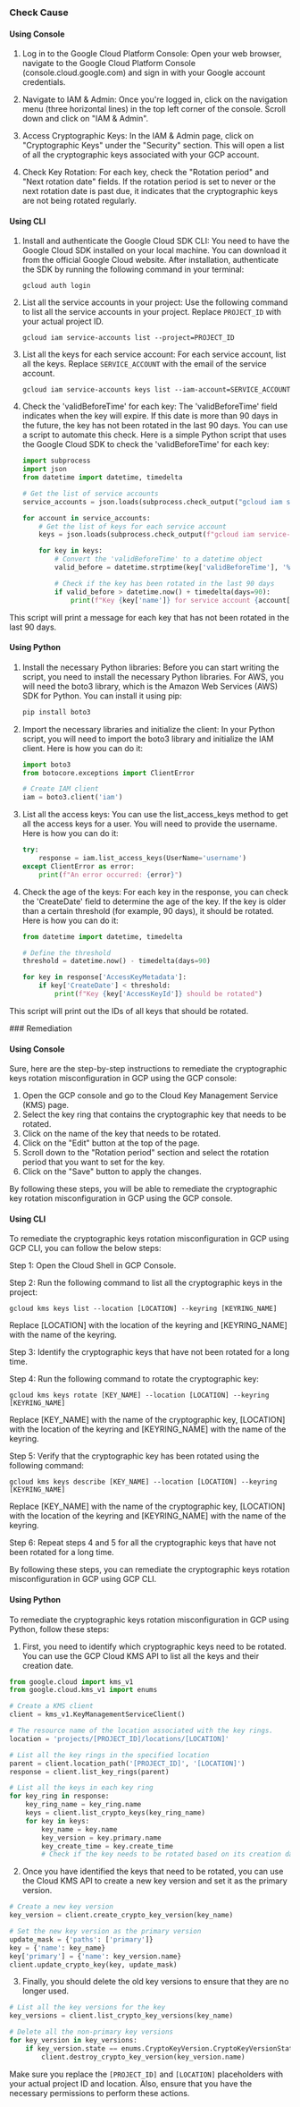 

<Tabs><Tab title='Cause'>
### Check Cause

#### Using Console

1. Log in to the Google Cloud Platform Console: Open your web browser, navigate to the Google Cloud Platform Console (console.cloud.google.com) and sign in with your Google account credentials.

2. Navigate to IAM & Admin: Once you're logged in, click on the navigation menu (three horizontal lines) in the top left corner of the console. Scroll down and click on "IAM & Admin".

3. Access Cryptographic Keys: In the IAM & Admin page, click on "Cryptographic Keys" under the "Security" section. This will open a list of all the cryptographic keys associated with your GCP account.

4. Check Key Rotation: For each key, check the "Rotation period" and "Next rotation date" fields. If the rotation period is set to never or the next rotation date is past due, it indicates that the cryptographic keys are not being rotated regularly.

#### Using CLI

1. Install and authenticate the Google Cloud SDK CLI: You need to have the Google Cloud SDK installed on your local machine. You can download it from the official Google Cloud website. After installation, authenticate the SDK by running the following command in your terminal:

   ```
   gcloud auth login
   ```

2. List all the service accounts in your project: Use the following command to list all the service accounts in your project. Replace `PROJECT_ID` with your actual project ID.

   ```
   gcloud iam service-accounts list --project=PROJECT_ID
   ```

3. List all the keys for each service account: For each service account, list all the keys. Replace `SERVICE_ACCOUNT` with the email of the service account.

   ```
   gcloud iam service-accounts keys list --iam-account=SERVICE_ACCOUNT
   ```

4. Check the 'validBeforeTime' for each key: The 'validBeforeTime' field indicates when the key will expire. If this date is more than 90 days in the future, the key has not been rotated in the last 90 days. You can use a script to automate this check. Here is a simple Python script that uses the Google Cloud SDK to check the 'validBeforeTime' for each key:

   ```python
   import subprocess
   import json
   from datetime import datetime, timedelta

   # Get the list of service accounts
   service_accounts = json.loads(subprocess.check_output("gcloud iam service-accounts list --format=json", shell=True))

   for account in service_accounts:
       # Get the list of keys for each service account
       keys = json.loads(subprocess.check_output(f"gcloud iam service-accounts keys list --iam-account={account['email']} --format=json", shell=True))

       for key in keys:
           # Convert the 'validBeforeTime' to a datetime object
           valid_before = datetime.strptime(key['validBeforeTime'], '%Y-%m-%dT%H:%M:%SZ')

           # Check if the key has been rotated in the last 90 days
           if valid_before > datetime.now() + timedelta(days=90):
               print(f"Key {key['name']} for service account {account['email']} has not been rotated in the last 90 days.")
   ```
   
This script will print a message for each key that has not been rotated in the last 90 days.

#### Using Python

1. Install the necessary Python libraries: Before you can start writing the script, you need to install the necessary Python libraries. For AWS, you will need the boto3 library, which is the Amazon Web Services (AWS) SDK for Python. You can install it using pip:

   ```bash
   pip install boto3
   ```

2. Import the necessary libraries and initialize the client: In your Python script, you will need to import the boto3 library and initialize the IAM client. Here is how you can do it:

   ```python
   import boto3
   from botocore.exceptions import ClientError

   # Create IAM client
   iam = boto3.client('iam')
   ```

3. List all the access keys: You can use the list_access_keys method to get all the access keys for a user. You will need to provide the username. Here is how you can do it:

   ```python
   try:
       response = iam.list_access_keys(UserName='username')
   except ClientError as error:
       print(f"An error occurred: {error}")
   ```

4. Check the age of the keys: For each key in the response, you can check the 'CreateDate' field to determine the age of the key. If the key is older than a certain threshold (for example, 90 days), it should be rotated. Here is how you can do it:

   ```python
   from datetime import datetime, timedelta

   # Define the threshold
   threshold = datetime.now() - timedelta(days=90)

   for key in response['AccessKeyMetadata']:
       if key['CreateDate'] < threshold:
           print(f"Key {key['AccessKeyId']} should be rotated")
   ```
   
This script will print out the IDs of all keys that should be rotated.

</Tab>

<Tab title='Remediation'>
### Remediation

#### Using Console

Sure, here are the step-by-step instructions to remediate the cryptographic keys rotation misconfiguration in GCP using the GCP console:

1. Open the GCP console and go to the Cloud Key Management Service (KMS) page.
2. Select the key ring that contains the cryptographic key that needs to be rotated.
3. Click on the name of the key that needs to be rotated.
4. Click on the "Edit" button at the top of the page.
5. Scroll down to the "Rotation period" section and select the rotation period that you want to set for the key.
6. Click on the "Save" button to apply the changes.

By following these steps, you will be able to remediate the cryptographic key rotation misconfiguration in GCP using the GCP console.

#### Using CLI

To remediate the cryptographic keys rotation misconfiguration in GCP using GCP CLI, you can follow the below steps:

Step 1: Open the Cloud Shell in GCP Console.

Step 2: Run the following command to list all the cryptographic keys in the project:

```
gcloud kms keys list --location [LOCATION] --keyring [KEYRING_NAME]
```

Replace [LOCATION] with the location of the keyring and [KEYRING_NAME] with the name of the keyring.

Step 3: Identify the cryptographic keys that have not been rotated for a long time.

Step 4: Run the following command to rotate the cryptographic key:

```
gcloud kms keys rotate [KEY_NAME] --location [LOCATION] --keyring [KEYRING_NAME]
```

Replace [KEY_NAME] with the name of the cryptographic key, [LOCATION] with the location of the keyring and [KEYRING_NAME] with the name of the keyring.

Step 5: Verify that the cryptographic key has been rotated using the following command:

```
gcloud kms keys describe [KEY_NAME] --location [LOCATION] --keyring [KEYRING_NAME]
```

Replace [KEY_NAME] with the name of the cryptographic key, [LOCATION] with the location of the keyring and [KEYRING_NAME] with the name of the keyring.

Step 6: Repeat steps 4 and 5 for all the cryptographic keys that have not been rotated for a long time.

By following these steps, you can remediate the cryptographic keys rotation misconfiguration in GCP using GCP CLI.

#### Using Python

To remediate the cryptographic keys rotation misconfiguration in GCP using Python, follow these steps:

1. First, you need to identify which cryptographic keys need to be rotated. You can use the GCP Cloud KMS API to list all the keys and their creation date.

```python
from google.cloud import kms_v1
from google.cloud.kms_v1 import enums

# Create a KMS client
client = kms_v1.KeyManagementServiceClient()

# The resource name of the location associated with the key rings.
location = 'projects/[PROJECT_ID]/locations/[LOCATION]'

# List all the key rings in the specified location
parent = client.location_path('[PROJECT_ID]', '[LOCATION]')
response = client.list_key_rings(parent)

# List all the keys in each key ring
for key_ring in response:
    key_ring_name = key_ring.name
    keys = client.list_crypto_keys(key_ring_name)
    for key in keys:
        key_name = key.name
        key_version = key.primary.name
        key_create_time = key.create_time
        # Check if the key needs to be rotated based on its creation date
```

2. Once you have identified the keys that need to be rotated, you can use the Cloud KMS API to create a new key version and set it as the primary version.

```python
# Create a new key version
key_version = client.create_crypto_key_version(key_name)

# Set the new key version as the primary version
update_mask = {'paths': ['primary']}
key = {'name': key_name}
key['primary'] = {'name': key_version.name}
client.update_crypto_key(key, update_mask)
```

3. Finally, you should delete the old key versions to ensure that they are no longer used.

```python
# List all the key versions for the key
key_versions = client.list_crypto_key_versions(key_name)

# Delete all the non-primary key versions
for key_version in key_versions:
    if key_version.state == enums.CryptoKeyVersion.CryptoKeyVersionState.ENABLED and not key_version.name.endswith('primary'):
        client.destroy_crypto_key_version(key_version.name)
```

Make sure you replace the `[PROJECT_ID]` and `[LOCATION]` placeholders with your actual project ID and location. Also, ensure that you have the necessary permissions to perform these actions.


</Tab>
</Tabs>